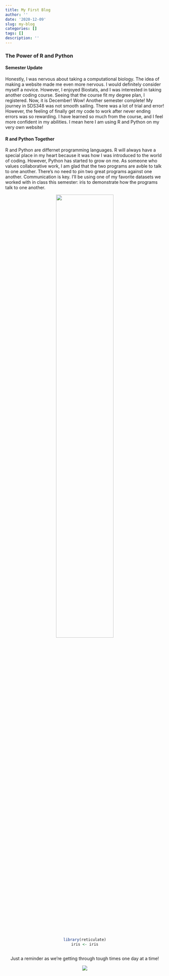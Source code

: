 ```yaml
---
title: My First Blog
author: ''
date: '2020-12-09'
slug: my-blog
categories: []
tags: []
description: ''
---
```


### The Power of R and Python 

#### Semester Update

Honestly, I was nervous about taking a computational biology. The idea of making a website made me even more nervous. I would definitely consider myself a novice. However, I enjoyed Biostats, and I was interested in taking another coding course. Seeing that the course fit my degree plan, I registered. Now, it is December! Wow! Another semester complete! My journey in SDS348 was not smooth sailing. There was a lot of trial and error! However, the feeling of finally get my code to work after never ending errors was so rewarding. I have learned so much from the course, and I feel more confident in my abilities. I mean here I am using R and Python on my very own website!




#### R and Python Together
R and Python are differnet programming languages. R will always have a special place in my heart because it was how I was introduced to the world of coding. However, Python has started to grow on me. As someone who values collaborative work, I am glad that the two programs are avble to talk to one another. There's no need to pin two great programs against one another. Communication is key. I'll be using one of my favorite datasets we worked with in class this semester: iris to demonstrate how the programs talk to one another.  







<center>
![](/post/2020-12-09-my-blog_files/iris .jpg){width=60%}
<center>

```R
library(reticulate)
iris <- iris
```


```python


```

Just a reminder as we're getting through tough times one day at a time! 

![](/post/2020-12-09-my-blog_files/IMG_0605.JPG)
